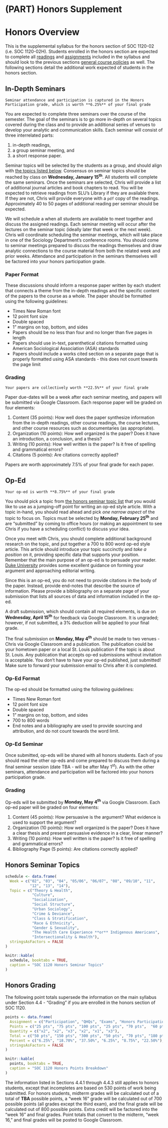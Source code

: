 # (PART) Honors Supplement {-}

# Honors Overview

This is the supplemental syllabus for the honors section of SOC 1120-02 (i.e. SOC 1120-02H). Students enrolled in the honors section are expected to complete all [readings](/lecture-schedule.html) and [assignments](/assignments-and-grading.html) included in the syllabus and should look to the previous sections [general course policies](/course-policies.html) as well. The following sections detail the additional work expected of students in the honors section.

## In-Depth Seminars

```block
Seminar attendance and participation is captured in the Honors Participation grade, which is worth **6.25%** of your final grade
```

You are expected to complete three seminars over the course of the semester. The goal of the seminars is to go more in-depth on several topics covered during the class and to provide an additional series of venues to develop your analytic and communication skills. Each seminar will consist of three interrelated parts:

1.  in-depth readings,
2.  a group seminar meeting, and
3.  a short response paper.

Seminar topics will be selected by the students as a group, and should align with [the topics listed below](/honors-seminar-topics.html). Consensus on seminar topics should be reached by class on **Wednesday, January 15^th^**. All students will complete the same seminars. Once the seminars are selected, Chris will provide a list of additional journal articles and book chapters to read. You will be expected to retrieve readings from SLU's Library if they are available there. If they are not, Chris will provide everyone with a `pdf` copy of the readings. Approximately 40 to 50 pages of additional reading per seminar should be expected.

We will schedule a when all students are available to meet together and discuss the assigned readings. Each seminar meeting will occur after the lectures on the seminar topic (ideally later that week or the next week). Chris will coordinate scheduling the seminar meetings, which will take place in one of the Sociology Department's conference rooms. You should come to seminar meetings prepared to discuss the readings themselves and draw analytic connections to the course material from both the related week and prior weeks. Attendance and participation in the seminars themselves will be factored into your honors participation grade.

### Paper Format

These discussions should inform a response paper written by each student that connects a theme from the in-depth readings and the specific content of the papers to the course as a whole. The paper should be formatted using the following guidelines:

* Times New Roman font
* 12 point font size
* Double spaced
* 1" margins on top, bottom, and sides
* Papers should be no less than four and no longer than five pages in length
* Papers should use in-text, parenthetical citations formatted using American Sociological Association (ASA) standards
* Papers should include a works cited section on a separate page that is properly formatted using ASA standards - this does not count towards the page limit

### Grading

```block
Your papers are collectively worth **22.5%** of your final grade
```

Paper due-dates will be a week after each seminar meeting, and papers will be submitted via Google Classroom. Each response paper will be graded on four elements:

1.  Content (35 points): How well does the paper synthesize information from the in-depth readings, other course readings, the course lectures, and other course resources such as documentaries (as appropriate).
2.  Organization (10 points): How well organized is the paper? Does it have an introduction, a conclusion, and a thesis?
3.  Writing (10 points): How well written is the paper? Is it free of spelling and grammatical errors?
4.  Citations (5 points): Are citations correctly applied?

Papers are worth approximately 7.5% of your final grade for each paper.

## Op-Ed

```block
Your op-ed is worth **8.75%** of your final grade
```

You should pick a topic from [the honors seminar topic list](/honors-seminar-topics.html) that you would like to use as a jumping-off point for writing an op-ed style article. With a topic in-hand, you should read ahead and pick *one narrow aspect* of the topic to focus on. Topics must be selected by **Monday, February 25^th^** and are "submitted" by coming to office hours (or making an appointment to see Chris if you have a scheduling conflict) to discuss your idea.

Once you meet with Chris, you should complete additional background research on the topic, and put together a 700 to 800 word op-ed style article. This article should introduce your topic succinctly and *take a position* on it, providing specific data that supports your position. Remember that the main purpose of an op-ed is to persuade your reader. [Duke University](https://styleguide.duke.edu/toolkits/writing-media/how-to-write-an-op-ed-article/) provides some excellent guidance on forming your argument and approaching editorial writing.

Since this is an op-ed, you do not need to provide citations in the body of the paper. Instead, provide end-notes that describe the source of information. Please provide a bibliography on a separate page of your submission that lists all sources of data and information included in the op-ed.

A draft submission, which should contain all required elements, is due on **Wednesday, April 15^th^** for feedback via Google Classroom. It is ungraded; however, if not submitted, a 3% deduction will be applied to your final grade.

The final submission on **Monday, May 4^th^** should be made to two venues - Chris via Google Classroom and a publication. The publication could be your hometown paper or a local St. Louis publication if the topic is about St. Louis. Any publication that accepts op-ed submissions without invitation is acceptable. You don't have to have your op-ed published, just submitted! Make sure to forward your submission email to Chris after it is completed.

### Op-Ed Format

The op-ed should be formatted using the following guidelines:

* Times New Roman font
* 12 point font size
* Double spaced
* 1" margins on top, bottom, and sides
* 700 to 800 words
* End notes and a bibliography are used to provide sourcing and attribution, and do not count towards the word limit.

### Op-Ed Seminar
Once submitted, op-eds will be shared with all honors students. Each of you should read the other op-eds and come prepared to discuss them during a final seminar session (date TBA - will be after May 1^st^). As with the other seminars, attendance and participation will be factored into your honors participation grade.

### Grading 
Op-eds will be submitted by **Monday, May 4^th^** via Google Classroom. Each op-ed paper will be graded on four elements:

1.  Content (45 points): How persuasive is the argument? What evidence is used to support the argument?
2.  Organization (10 points): How well organized is the paper? Does it
    have a clear thesis and present persuasive evidence in a clear, linear manner?
3.  Writing (10 points): How well written is the paper? Is it free of
    spelling and grammatical errors?
4.  Bibliography Page (5 points): Are citations correctly applied?

## Honors Seminar Topics

```r
schedule <- data.frame(
  Week = c("02", "03", "04", "05/06", "06/07", "08", "09/10", "11", 
           "12", "13", "14"),
  Topic = c("Theory & Health", 
            "Culture", 
            "Socialization", 
            "Social Structure", 
            "Urban Sociology",
            "Crime & Deviance", 
            "Class & Stratification", 
            "Race & Ethnicity", 
            "Gender & Sexuality", 
            "The Health Care Experience **or** Indigenous Americans", 
            "Intersectionality & Health"),
  stringsAsFactors = FALSE
)

knitr::kable(
  schedule, booktabs = TRUE,
  caption = "SOC 1120 Honors Seminar Topics"
)
```

## Honors Grading

The following point totals supersede the information on the main syllabus under Section 4.4 - "Grading" if you are enrolled in the honors section of SOC 1120.

```r
points <- data.frame(
  Assignment = c("Participation", "QHQs", "Exams", "Honors Participation", "Honors Op-Ed", "Honors Response Papers"),
  Points = c("25 pts", "75 pts", "100 pts", "25 pts", "70 pts",  "60 pts"),
  Quantity = c("x2", "x2", "x3", "x2", "x1", "x3"),
  Total = c("50 pts", "150 pts", "300 pts", "50 pts", "70 pts", "180 pts"),
  Percent = c("6.25%", "18.70%", "37.50%", "6.25%", "8.75%", "22.50%"),
  stringsAsFactors = FALSE
)

knitr::kable(
  points, booktabs = TRUE,
  caption = "SOC 1120 Honors Points Breakdown"
)
```

The information listed in Sections 4.4.1 through 4.4.3 still applies to honors students, except that incompletes are based on 530 points of work being submitted. For honors students, midterm grades will be calculated out of a total of **TBA** possible points, a "week 16" grade will be calculated out of 700 possible points (all grades except the third exam), and the final grade will be calculated out of 800 possible points. Extra credit will be factored into the "week 16" and final grades. Point totals that convert to the midterm, "week 16," and final grades will be posted to Google Classroom.

